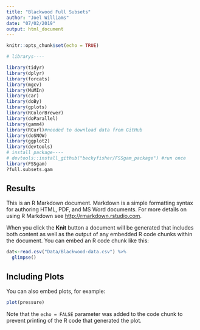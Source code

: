 ```yaml
---
title: "Blackwood Full Subsets"
author: "Joel Williams"
date: "07/02/2019"
output: html_document
---
```


```r
knitr::opts_chunk$set(echo = TRUE)

# librarys----

library(tidyr)
library(dplyr)
library(forcats)
library(mgcv)
library(MuMIn)
library(car)
library(doBy)
library(gplots)
library(RColorBrewer)
library(doParallel)
library(gamm4)
library(RCurl)#needed to download data from GitHub
library(doSNOW)
library(ggplot2)
library(devtools)
# install package----
# devtools::install_github("beckyfisher/FSSgam_package") #run once
library(FSSgam)
?full.subsets.gam

```

## Results

This is an R Markdown document. Markdown is a simple formatting syntax for authoring HTML, PDF, and MS Word documents. For more details on using R Markdown see <http://rmarkdown.rstudio.com>.

When you click the **Knit** button a document will be generated that includes both content as well as the output of any embedded R code chunks within the document. You can embed an R code chunk like this:

```r
dat<-read.csv("Data/Blackwood-data.csv") %>% 
  glimpse()
```

## Including Plots

You can also embed plots, for example:

```r
plot(pressure)
```

Note that the `echo = FALSE` parameter was added to the code chunk to prevent printing of the R code that generated the plot.
